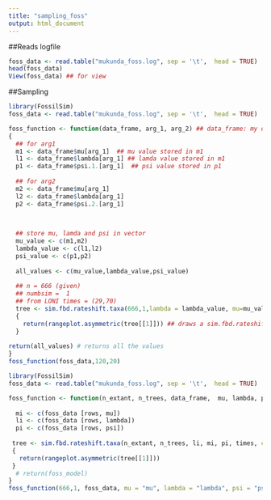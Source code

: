 ```yaml
---
title: "sampling_foss"
output: html_document
---
```

##Reads logfile
```r
foss_data <- read.table("mukunda_foss.log", sep = '\t',  head = TRUE)
head(foss_data)
View(foss_data) ## for view
```

##Sampling
```r
library(FossilSim)
foss_data <- read.table("mukunda_foss.log", sep = '\t',  head = TRUE)

foss_function <- function(data_frame, arg_1, arg_2) ## data_frame: my dataset(.log file), arg : which row
{
  ## for arg1
  m1 <- data_frame$mu[arg_1]  ## mu value stored in m1
  l1 <- data_frame$lambda[arg_1] ## lamda value stored in m1
  p1 <- data_frame$psi.1.[arg_1]  ## psi value stored in p1
  
  ## for arg2
  m2 <- data_frame$mu[arg_1]  
  l2 <- data_frame$lambda[arg_1] 
  p2 <- data_frame$psi.2.[arg_1]
  

  
  ## store mu, lamda and psi in vector
  mu_value <- c(m1,m2)
  lambda_value <- c(l1,l2)
  psi_value <- c(p1,p2)
  
  all_values <- c(mu_value,lambda_value,psi_value)
  
  ## n = 666 (given)
  ## numbsim =  1
  ## from LONI times = (29,70) 
  tree <- sim.fbd.rateshift.taxa(666,1,lambda = lambda_value, mu=mu_value, psi=psi_value, times=c(29,70), complete = FALSE )
  {
    return(rangeplot.asymmetric(tree[[1]])) ## draws a sim.fbd.rateshift.taxa tree
  }
  
return(all_values) # returns all the values
}
foss_function(foss_data,120,20)
```


```r
library(FossilSim)
foss_data <- read.table("mukunda_foss.log", sep = '\t',  head = TRUE)

foss_function <- function(n_extant, n_trees, data_frame,  mu, lambda, psi, rows, times) {
  
  mi <- c(foss_data [rows, mu])
  li <- c(foss_data [rows, lambda])
  pi <- c(foss_data [rows, psi]) 
  
 tree <- sim.fbd.rateshift.taxa(n_extant, n_trees, li, mi, pi, times, complete = TRUE)
 {
   return(rangeplot.asymmetric(tree[[1]]))
 } 
  # return(foss_model)
}
foss_function(666,1, foss_data, mu = "mu", lambda = "lambda", psi = "psi.1.", c(10,12) ,times = c(29,70) )
```

